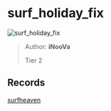 
# surf_holiday_fix

![surf_holiday_fix](https://raw.githubusercontent.com/Sayt123/SurfMapPics/Maps-and-bonuses/csgo/surf_holiday_fix.jpg)

> Author: **iNooVa**
>
> Tier 2

## Records

[surfheaven](https://surfheaven.eu/map/surf_holiday_fix)
